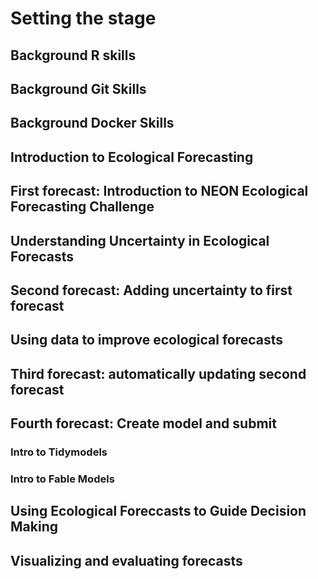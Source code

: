 # Setting the stage

## Background R skills

## Background Git Skills

## Background Docker Skills

## Introduction to Ecological Forecasting

## First forecast: Introduction to NEON Ecological Forecasting Challenge


## Understanding Uncertainty in Ecological Forecasts

## Second forecast: Adding uncertainty to first forecast

## Using data to improve ecological forecasts

## Third forecast: automatically updating second forecast

## Fourth forecast: Create model and submit

### Intro to Tidymodels

### Intro to Fable Models

## Using Ecological Foreccasts to Guide Decision Making

## Visualizing and evaluating forecasts

